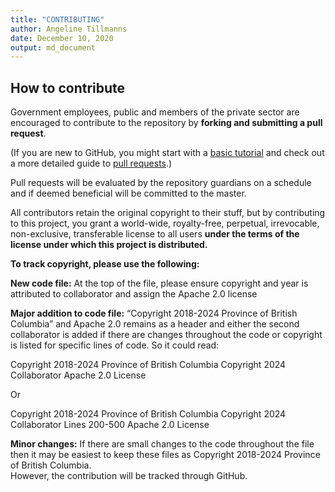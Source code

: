 ```yaml
---
title: "CONTRIBUTING"
author: Angeline Tillmanns
date: December 10, 2020
output: md_document
---
```


## How to contribute
Government employees, public and members of the private sector are encouraged to contribute to the repository by **forking and submitting a pull request**. 

(If you are new to GitHub, you might start with a [basic tutorial](https://help.github.com/articles/set-up-git) and  check out a more detailed guide to [pull requests](https://help.github.com/articles/using-pull-requests/).)

Pull requests will be evaluated by the repository guardians on a schedule and if deemed beneficial will be committed to the master.

All contributors retain the original copyright to their stuff, but by contributing to this project, you grant a world-wide, royalty-free, perpetual, irrevocable, non-exclusive, transferable license to all users **under the terms of the license under which this project is distributed.**

**To track copyright, please use the following:** 

**New code file:** At the top of the file, please ensure copyright and year is attributed to collaborator and assign the Apache 2.0 license

**Major addition to code file:** “Copyright 2018-2024 Province of British Columbia” and Apache 2.0 remains as a header and either the second collaborator is added if there are changes throughout the code or copyright is listed for specific lines of code.  So it could read:

Copyright 2018-2024 Province of British Columbia
Copyright 2024 Collaborator
Apache 2.0 License

Or 

Copyright 2018-2024 Province of British Columbia
Copyright 2024 Collaborator Lines 200-500
Apache 2.0 License

**Minor changes:**  If there are small changes to the code throughout the file then it may be easiest to keep these files as Copyright 2018-2024 Province of British Columbia.  
However, the contribution will be tracked through GitHub.
